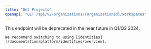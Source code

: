 ```yaml
---
title: "Get Projects"
openapi: "GET /api/v2/organizations/{organizationId}/workspaces"
---
```


<Warning>
    This endpoint will be deprecated in the near future in Q1/Q2 2024.

    We recommend switching to using [identities](/documentation/platform/identities/overview).
</Warning>